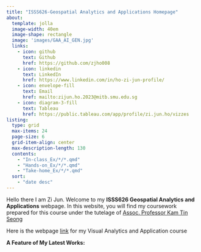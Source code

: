 ```yaml
---
title: "ISSS626-Geospatial Analytics and Applications Homepage"
about:
  template: jolla
  image-width: 40em
  image-shape: rectangle
  image: 'images/GAA_AI_GEN.jpg'
  links:
    - icon: github
      text: Github
      href: https://github.com/zjho008
    - icon: linkedin
      text: LinkedIn
      href: https://www.linkedin.com/in/ho-zi-jun-profile/
    - icon: envelope-fill
      text: Email
      href: mailto:zijun.ho.2023@mitb.smu.edu.sg
    - icon: diagram-3-fill
      text: Tableau
      href: https://public.tableau.com/app/profile/zi.jun.ho/vizzes
listing:
  type: grid
  max-items: 24
  page-size: 6
  grid-item-align: center
  max-description-length: 130
  contents:
    - "In-class_Ex/*/*.qmd"
    - "Hands-on_Ex/*/*.qmd"
    - "Take-home_Ex/*/*.qmd"
  sort: 
    - "date desc"
---
```


Hello there I am Zi Jun. Welcome to my **ISSS626 Geospatial Analytics and Applications** webpage. In this website, you will find my coursework prepared for this course under the tutelage of [Assoc. Professor Kam Tin Seong](https://faculty.smu.edu.sg/profile/kam-tin-seong-486)

Here is the webpage [link](https://isss608-zjho008.netlify.app/ "Visual Analytics and Application webpage") for my Visual Analytics and Application course

**A Feature of My Latest Works:**
